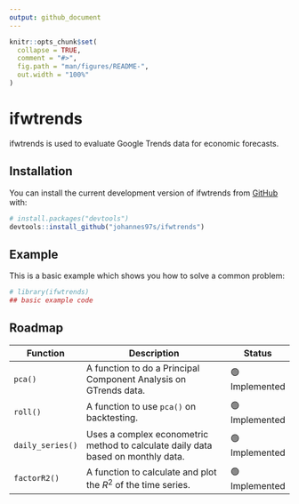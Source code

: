 ```yaml
---
output: github_document
---
```


<!-- README.md is generated from README.Rmd. Please edit that file -->

```r
knitr::opts_chunk$set(
  collapse = TRUE,
  comment = "#>",
  fig.path = "man/figures/README-",
  out.width = "100%"
)
```

# ifwtrends

<!-- badges: start -->
<!-- badges: end -->

ifwtrends is used to evaluate Google Trends data for economic 
forecasts.

## Installation

You can install the current development version of
ifwtrends from [GitHub](https://github.com/johannes97s/ifwtrends) with:

``` r
# install.packages("devtools")
devtools::install_github("johannes97s/ifwtrends")
```
## Example

This is a basic example which shows you how to solve a common problem:

```r
# library(ifwtrends)
## basic example code
```

## Roadmap

| Function         	| Description                                                                      	| Status        	|
|------------------	|----------------------------------------------------------------------------------	|---------------	|
| `pca()`          	| A function to do a Principal Component Analysis on GTrends data.                 	| 🟢 Implemented 	|
| `roll()`         	| A function to use `pca()` on backtesting.                                        	| 🟢 Implemented 	|
| `daily_series()` 	| Uses a complex econometric method to calculate daily data based on monthly data. 	| 🟢 Implemented 	|
| `factorR2()`     	| A function to calculate and plot the $R^2$ of the time series.                   	| 🟢 Implemented 	|
